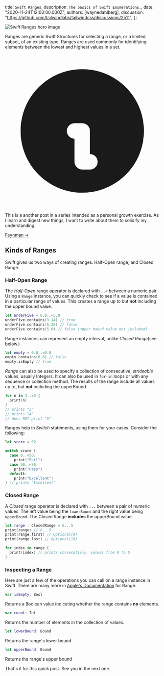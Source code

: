 
  title: `Swift Ranges`,
  description: `The basics of Swift Enumerations.`,
  date: "2020-11-24T12:00:00.000Z",
  authors: [waynedahlberg],
  discussion: "https://github.com/tailwindlabs/tailwindcss/discussions/2511",
};

<img src={hero} alt="Swift Ranges hero image" />

Ranges are generic Swift Structures for selecting a range, or a limited subset, of an existing type. Ranges are used commonly for identifying elements between the lowest and highest values in a set.

<!--more-->

<div class="rounded-md bg-blue-50 p-4">
  <div class="flex">
    <div class="flex-shrink-0">
      <svg
        class="h-5 w-5 text-blue-400"
        xmlns="http://www.w3.org/2000/svg"
        viewBox="0 0 20 20"
        fill="currentColor"
      >
        <path
          fillRule="evenodd"
          d="M18 10a8 8 0 11-16 0 8 8 0 0116 0zm-7-4a1 1 0 11-2 0 1 1 0 012 0zM9 9a1 1 0 000 2v3a1 1 0 001 1h1a1 1 0 100-2v-3a1 1 0 00-1-1H9z"
          clipRule="evenodd"
        />
      </svg>
    </div>
    <div class="ml-3 flex-1 md:flex md:justify-between">
      <p class="text-sm leading-5 text-blue-700">
        This is a another post in a series intended as a personal growth
        exercise. As I learn and digest new things, I want to write about them
        to solidify my understanding.
      </p>
      <p class="mt-3 text-sm leading-5 md:mt-0 md:ml-6">
        <a
          href="https://fs.blog/2015/01/richard-feynman-knowing-something/"
          class="whitespace-no-wrap font-medium text-blue-700 hover:text-blue-600 transition ease-in-out duration-150"
        >
          Feynman &rarr;
        </a>
      </p>
    </div>
  </div>
</div>

## Kinds of Ranges

Swift gives us two ways of creating ranges. Half-Open range, and Closed Range.

### Half-Open Range

The _Half-Open_ range operator is declared with `..<` between a numeric pair.
Using a `Range` instance, you can quickly check to see if a value is contained in a particular range of values. This creates a range up to but **not** including the upper bound value.

```Swift
let underFive = 0.0..<5.0
underFive.contains(3.14) // true
underFive.contains(6.28) // false
underFive.contains(5.0) // false (upper bound value not included)
```

Range instances can represent an empty interval, unlike _Closed Range_(see below.)

```Swift
let empty = 0.0..<0.0
empty.contains(0.0) // false
empty.isEmpty // true
```

_Range_ can also be used to specify a collection of consecutive, _strideable_ values, usually Integers. It can also be used in `for-in` loops or with any sequence or collection method. The results of the range include all values up to, but **not** including the upperBound.

```Swift
for n in 3..<5 {
  print(n)
}
// prints "3"
// prints "4"
// does NOT print "5"
```

Ranges help in _Switch_ statements, using them for your cases. Consider the following:

```Swift
let score = 92

switch score {
  case 0..<50:
    print("Fail")
  case 50..<90:
    print("Pass")
  default:
    print("Excellent")
} // prints "Excellent"
```

### Closed Range

A _Closed_ range operator is declared with `...` between a pair of numeric values. The left value being the `lowerBound` and the right value being `upperBound`. The Closed Range **includes** the upperBound value.

```Swift
let range : ClosedRange = 0...5
print(range) // 0...5
print(range.first) // Optional(0)
print(range.last) // Optional(10)

for index in range {
  print(index) // prints consecutivly, values from 0 to 5
}
```

### Inspecting a Range

Here are just a few of the operations you can call on a range instance in Swift. There are many more in [Apple's Documentation](https://developer.apple.com/documentation/swift/Range) for Range.

```Swift
var isEmpty: Bool
```

Returns a Boolean value indicating whether the range contains **no** elements.

```Swift
var count: Int
```

Returns the number of elements in the collection of values.

```Swift
let lowerBound: Bound
```

Returns the range's lower bound

```Swift
let upperBound: Bound
```

Returns the range's upper bound

That's it for this quick post. See you in the next one.
